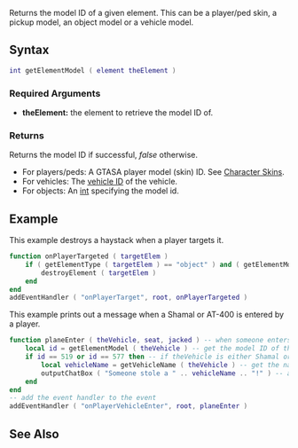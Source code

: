 
{{Server client function}}

Returns the model ID of a given element. This can be a player/ped skin, a pickup model, an object model or a vehicle model.

==Syntax==
<syntaxhighlight lang="lua">
int getElementModel ( element theElement )
</syntaxhighlight>
{{OOP||[[/element.md|element]]:getModel|model|setElementModel}}

===Required Arguments===
*'''theElement:''' the element to retrieve the model ID of.

===Returns===
Returns the model ID if successful, ''false'' otherwise.
* For players/peds: A GTASA player model (skin) ID. See [[/Character Skins.md|Character Skins]].
* For vehicles: The [[/Vehicle_IDs.md|vehicle ID]] of the vehicle.
* For objects: An [[/int.md|int]] specifying the model id.

==Example==
<section class="server" name="Example 1 (Server)" show="true">
This example destroys a haystack when a player targets it.
<syntaxhighlight lang="lua">
function onPlayerTargeted ( targetElem )
    if ( getElementType ( targetElem ) == "object" ) and ( getElementModel ( targetElem ) == 3374 ) then
        destroyElement ( targetElem )
    end
end
addEventHandler ( "onPlayerTarget", root, onPlayerTargeted )
</syntaxhighlight>
</section>
<section class="server" name="Example 2 (Server)" show="true">
This example prints out a message when a Shamal or AT-400 is entered by a player.
<syntaxhighlight lang="lua">
function planeEnter ( theVehicle, seat, jacked ) -- when someone enters a vehicle
    local id = getElementModel ( theVehicle ) -- get the model ID of the vehicle
    if id == 519 or id == 577 then -- if theVehicle is either Shamal or AT-400
        local vehicleName = getVehicleName ( theVehicle ) -- get the name of theVehicle
        outputChatBox ( "Someone stole a " .. vehicleName .. "!" ) -- announce that someone stole the plane
    end
end
-- add the event handler to the event
addEventHandler ( "onPlayerVehicleEnter", root, planeEnter )
</syntaxhighlight>
</section>

==See Also==
{{Element functions}}